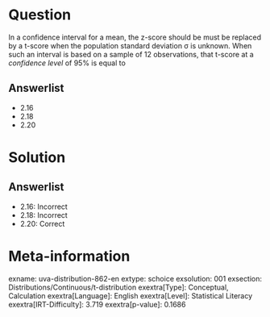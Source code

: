 Question
========

In a confidence interval for a mean, the z-score should be must be replaced by a t-score when the population standard deviation σ is unknown. When such an interval is based on a sample of 12 observations, that t-score at a *confidence level* of 95% is equal to

Answerlist
----------

* 2.16
* 2.18
* 2.20

Solution
========

Answerlist
----------

* 2.16: Incorrect
* 2.18: Incorrect
* 2.20: Correct

Meta-information
================
exname: uva-distribution-862-en
extype: schoice
exsolution: 001
exsection: Distributions/Continuous/t-distribution
exextra[Type]: Conceptual, Calculation
exextra[Language]: English
exextra[Level]: Statistical Literacy
exextra[IRT-Difficulty]: 3.719
exextra[p-value]: 0.1686
